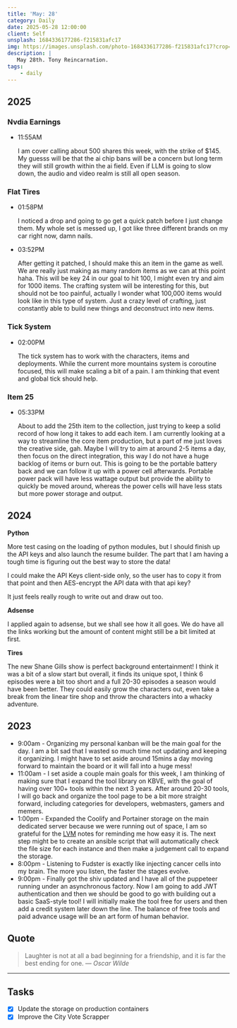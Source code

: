 ```yaml
---
title: 'May: 28'
category: Daily
date: 2025-05-28 12:00:00
client: Self
unsplash: 1684336177286-f215831afc17
img: https://images.unsplash.com/photo-1684336177286-f215831afc17?crop=entropy&cs=srgb&fm=jpg&ixid=MnwzNjM5Nzd8MHwxfHJhbmRvbXx8fHx8fHx8fDE2ODE3NDg2ODY&ixlib=rb-4.0.3&q=85
description: |
   May 28th. Tony Reincarnation.
tags:
    - daily
---
```



<Adsense />

## 2025

### Nvdia Earnings

-   11:55AM

    I am cover calling about 500 shares this week, with the strike of $145.
    My guesss will be that the ai chip bans will be a concern but long term they will still growth within the ai field.
    Even if LLM is going to slow down, the audio and video realm is still all open season.

### Flat Tires

-   01:58PM

    I noticed a drop and going to go get a quick patch before I just change them.
    My whole set is messed up, I got like three different brands on my car right now, damn nails.

-   03:52PM

    After getting it patched, I should make this an item in the game as well.
    We are really just making as many random items as we can at this point haha.
    This will be key 24 in our goal to hit 100, I might even try and aim for 1000 items.
    The crafting system will be interesting for this, but should not be too painful, actually I wonder what 100,000 items would look like in this type of system.
    Just a crazy level of crafting, just constantly able to build new things and deconstruct into new items.

### Tick System

-   02:00PM

    The tick system has to work with the characters, items and deployments.
    While the current more mountains system is coroutine focused, this will make scaling a bit of a pain.
    I am thinking that event and global tick should help.


### Item 25

-   05:33PM

    About to add the 25th item to the collection, just trying to keep a solid record of how long it takes to add each item.
    I am currently looking at a way to streamline the core item production, but a part of me just loves the creative side, gah.
    Maybe I will try to aim at around 2-5 items a day, then focus on the direct integration, this way I do not have a huge backlog of items or burn out.
    This is going to be the portable battery back and we can follow it up with a power cell afterwards.
    Portable power pack will have less wattage output but provide the ability to quickly be moved around, whereas the power cells will have less stats but more power storage and output.


## 2024

**Python**

More test casing on the loading of python modules, but I should finish up the API keys and also launch the resume builder.
The part that I am having a tough time is figuring out the best way to store the data!

I could make the API Keys client-side only, so the user has to copy it from that point and then AES-encrypt the API data with that api key?

It just feels really rough to write out and draw out too.

**Adsense**

I applied again to adsense, but we shall see how it all goes.
We do have all the links working but the amount of content might still be a bit limited at first.

**Tires**

The new Shane Gills show is perfect background entertainment!
I think it was a bit of a slow start but overall, it finds its unique spot, I think 6 episodes were a bit too short and a full 20-30 episodes a season would have been better.
They could easily grow the characters out, even take a break from the linear tire shop and throw the characters into a whacky adventure.

## 2023

- 9:00am - Organizing my personal kanban will be the main goal for the day. I am a bit sad that I wasted so much time not updating and keeping it organizing. I might have to set aside around 15mins a day moving forward to maintain the board or it will fall into a huge mess!
- 11:00am - I set aside a couple main goals for this week, I am thinking of making sure that I expand the tool library on KBVE, with the goal of having over 100+ tools within the next 3 years. After around 20-30 tools, I will go back and organize the tool page to be a bit more straight forward, including categories for developers, webmasters, gamers and memers.
- 1:00pm - Expanded the Coolify and Portainer storage on the main dedicated server because we were running out of space, I am so grateful for the [LVM](https://kbve.com/application/lvm) notes for reminding me how easy it is. The next step might be to create an ansible script that will automatically check the file size for each instance and then make a judgement call to expand the storage. 
- 8:00pm - Listening to Fudster is exactly like injecting cancer cells into my brain. The more you listen, the faster the stages evolve. 
- 9:00pm - Finally got the shiv updated and I have all of the puppeteer running under an asynchronous factory. Now I am going to add JWT authentication and then we should be good to go with building out a basic SaaS-style tool! I will initially make the tool free for users and then add a credit system later down the line. The balance of free tools and paid advance usage will be an art form of human behavior. 

## Quote

> Laughter is not at all a bad beginning for a friendship, and it is far the best ending for one.
> — <cite>Oscar Wilde</cite>

---

## Tasks

- [x] Update the storage on production containers
- [x] Improve the City Vote Scrapper